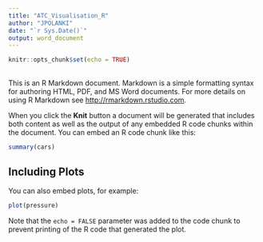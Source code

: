 ---
title: "ATC_Visualisation_R"
author: "JPOLANKI"
date: "`r Sys.Date()`"
output: word_document
---





```{r setup, include=FALSE}
knitr::opts_chunk$set(echo = TRUE)
```

##

This is an R Markdown document. Markdown is a simple formatting syntax for authoring HTML, PDF, and MS Word documents. For more details on using R Markdown see <http://rmarkdown.rstudio.com>.

When you click the **Knit** button a document will be generated that includes both content as well as the output of any embedded R code chunks within the document. You can embed an R code chunk like this:

```{r cars}
summary(cars)
```

## Including Plots

You can also embed plots, for example:

```{r pressure, echo=FALSE}
plot(pressure)
```

Note that the `echo = FALSE` parameter was added to the code chunk to prevent printing of the R code that generated the plot.
